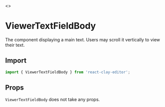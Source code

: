 
<Meta title="API/ViewerTextFieldBody" />

<Story name="Page">
  <></>
</Story>

# ViewerTextFieldBody

The component displaying a main text. Users may scroll it vertically to view their text.


<div style={{ display: 'flex', justifyContent: 'center' }}>
  <ApiExplanation colorized="scrollable-content" />
</div>

## Import

```ts
import { ViewerTextFieldBody } from 'react-clay-editor';
```

## Props

`ViewerTextFieldBody` does not take any props.
